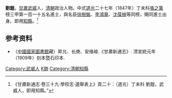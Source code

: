 '''劉鎧'''。[[甘肅|甘肅]][[武威|武威]]人，[[清朝|清朝]]政治人物。中式[[道光|道光]]二十七年（1847年）丁未科[[張之萬|張之萬]]榜三甲第一百一十五名進士，與名臣[[徐樹銘|徐樹銘]]、[[李鴻章|李鴻章]]、[[沈葆楨|沈葆楨]]等同榜，賜同進士出身。即用[[知縣|知縣]]。<ref>《甘肅新通志·卷三十九·學校志·選舉表上》頁二十：（道光）丁未科 劉鎧，武威人，即用知縣。”</ref>

== 参考资料 ==
{{reflist}}

*（[[中國國家圖書館|中國國家圖書館]]藏）昇允、长庚、安维峻.《甘肅新通志》. 清宣統元年（1909年）刻本暨石印本.

{{道光二十七年丁未科殿試金榜}}

{{Authority control}}

{{DEFAULTSORT:Liu劉}}
[[Category:武威人|Category:武威人]]
[[Category:劉姓|K鎧]]
[[Category:清朝知縣|Category:清朝知縣]]


{{清朝人物小作品}}